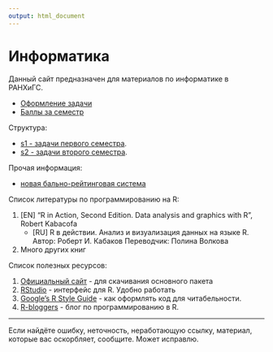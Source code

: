 ```yaml
---
output: html_document
---
```

# Информатика

Данный сайт предназначен для материалов по информатике в РАНХиГС.

- [Оформление задачи](of.html)
- [Баллы за семестр](score.html)

Структура:

- [s1 - задачи первого семестра](s1/).
- [s2 - задачи второго семестра](s2/).

Прочая информация:

- [новая бально-рейтинговая система](rating.html)

Список литературы по программированию на R:

1. [EN] "R in Action, Second Edition. Data analysis and graphics with R", Robert Kabacofа
    + [RU] R в действии. Анализ и визуализация данных на языке R. Автор: Роберт И. Кабаков Переводчик: Полина Волкова
2. Много других книг

Список полезных ресурсов:

1. [Официальный сайт](https://www.r-project.org) - для скачивания основного пакета
2. [RStudio](https://www.rstudio.com) - интерфейс для R. Удобно работать
3. [Google's R Style Guide](http://google-styleguide.googlecode.com/svn/trunk/Rguide.xml#assignment) - как оформлять код для читабельности.
4. [R-bloggers](http://www.r-bloggers.com) - блог по программированию в R.

---

Если найдёте ошибку, неточность, неработающую ссылку, материал, 
которые вас оскорбляет, сообщите. Может исправлю.

